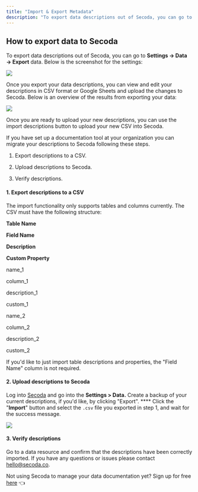 ```yaml
---
title: "Import & Export Metadata"
description: "To export data descriptions out of Secoda, you can go to Settings → Data → Export data. Below is the screenshot for the settings:"
---
```


## **How to export data to Secoda**

To export data descriptions out of Secoda, you can go to **Settings → Data → Export** data. Below is the screenshot for the settings:

![](https://downloads.intercomcdn.com/i/o/479023790/087180613e872cdfea7575be/image.png)

Once you export your data descriptions, you can view and edit your descriptions in CSV format or Google Sheets and upload the changes to Secoda. Below is an overview of the results from exporting your data:

![](https://downloads.intercomcdn.com/i/o/479024560/e11a327cdeaf2b0a6b454c94/image.png)

Once you are ready to upload your new descriptions, you can use the import descriptions button to upload your new CSV into Secoda.

If you have set up a documentation tool at your organization you can migrate your descriptions to Secoda following these steps.

1. Export descriptions to a CSV.

2. Upload descriptions to Secoda.

3. Verify descriptions.

#### 1\. Export descriptions to a CSV

The import functionality only supports tables and columns currently. The CSV must have the following structure:

**Table Name**

**Field Name**

**Description**

**Custom Property**

name_1

column_1

description_1

custom_1

name_2

column_2

description_2

custom_2

If you'd like to just import table descriptions and properties, the "Field Name" column is not required.

#### 2\. Upload descriptions to Secoda

Log into [Secoda](https://app.secoda.co) and go into the **Settings > Data.** Create a backup of your current descriptions, if you'd like, by clicking "Export". \*\*\*\* Click the "**Import**" button and select the `.csv` file you exported in step 1, and wait for the success message.

![](https://downloads.intercomcdn.com/i/o/476467923/871c34f704da3d8948de7707/image.png)

#### 3\. Verify descriptions

Go to a data resource and confirm that the descriptions have been correctly imported. If you have any questions or issues please contact [hello@secoda.co](mailto:hello@secoda.co).

Not using Secoda to manage your data documentation yet? Sign up for free [here](http://app.secoda.co/) 👈
